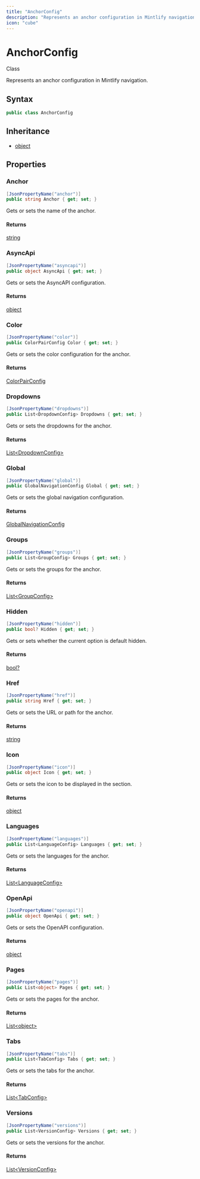 ```yaml
---
title: "AnchorConfig"
description: "Represents an anchor configuration in Mintlify navigation."
icon: "cube"
---
```


# AnchorConfig

<Badge variant="outline">Class</Badge>

Represents an anchor configuration in Mintlify navigation.

## Syntax

```csharp
public class AnchorConfig
```

## Inheritance

- [object](https://learn.microsoft.com/dotnet/api/system.object)

## Properties

### Anchor

```csharp
[JsonPropertyName("anchor")]
public string Anchor { get; set; }
```

Gets or sets the name of the anchor.

#### Returns

[string](https://learn.microsoft.com/dotnet/api/system.string)

### AsyncApi

```csharp
[JsonPropertyName("asyncapi")]
public object AsyncApi { get; set; }
```

Gets or sets the AsyncAPI configuration.

#### Returns

[object](https://learn.microsoft.com/dotnet/api/system.object)

### Color

```csharp
[JsonPropertyName("color")]
public ColorPairConfig Color { get; set; }
```

Gets or sets the color configuration for the anchor.

#### Returns

[ColorPairConfig](/api-reference/cloudnimble/easyaf/codegen/mintlify/models/colorpairconfig)

### Dropdowns

```csharp
[JsonPropertyName("dropdowns")]
public List<DropdownConfig> Dropdowns { get; set; }
```

Gets or sets the dropdowns for the anchor.

#### Returns

[List&lt;DropdownConfig&gt;](https://learn.microsoft.com/dotnet/api/system.collections.generic.list-1)

### Global

```csharp
[JsonPropertyName("global")]
public GlobalNavigationConfig Global { get; set; }
```

Gets or sets the global navigation configuration.

#### Returns

[GlobalNavigationConfig](/api-reference/cloudnimble/easyaf/codegen/mintlify/models/globalnavigationconfig)

### Groups

```csharp
[JsonPropertyName("groups")]
public List<GroupConfig> Groups { get; set; }
```

Gets or sets the groups for the anchor.

#### Returns

[List&lt;GroupConfig&gt;](https://learn.microsoft.com/dotnet/api/system.collections.generic.list-1)

### Hidden

```csharp
[JsonPropertyName("hidden")]
public bool? Hidden { get; set; }
```

Gets or sets whether the current option is default hidden.

#### Returns

[bool?](https://learn.microsoft.com/dotnet/api/system.boolean)

### Href

```csharp
[JsonPropertyName("href")]
public string Href { get; set; }
```

Gets or sets the URL or path for the anchor.

#### Returns

[string](https://learn.microsoft.com/dotnet/api/system.string)

### Icon

```csharp
[JsonPropertyName("icon")]
public object Icon { get; set; }
```

Gets or sets the icon to be displayed in the section.

#### Returns

[object](https://learn.microsoft.com/dotnet/api/system.object)

### Languages

```csharp
[JsonPropertyName("languages")]
public List<LanguageConfig> Languages { get; set; }
```

Gets or sets the languages for the anchor.

#### Returns

[List&lt;LanguageConfig&gt;](https://learn.microsoft.com/dotnet/api/system.collections.generic.list-1)

### OpenApi

```csharp
[JsonPropertyName("openapi")]
public object OpenApi { get; set; }
```

Gets or sets the OpenAPI configuration.

#### Returns

[object](https://learn.microsoft.com/dotnet/api/system.object)

### Pages

```csharp
[JsonPropertyName("pages")]
public List<object> Pages { get; set; }
```

Gets or sets the pages for the anchor.

#### Returns

[List&lt;object&gt;](https://learn.microsoft.com/dotnet/api/system.collections.generic.list-1)

### Tabs

```csharp
[JsonPropertyName("tabs")]
public List<TabConfig> Tabs { get; set; }
```

Gets or sets the tabs for the anchor.

#### Returns

[List&lt;TabConfig&gt;](https://learn.microsoft.com/dotnet/api/system.collections.generic.list-1)

### Versions

```csharp
[JsonPropertyName("versions")]
public List<VersionConfig> Versions { get; set; }
```

Gets or sets the versions for the anchor.

#### Returns

[List&lt;VersionConfig&gt;](https://learn.microsoft.com/dotnet/api/system.collections.generic.list-1)


